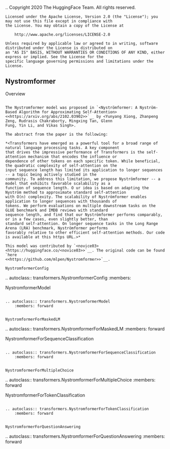 .. 
    Copyright 2020 The HuggingFace Team. All rights reserved.

    Licensed under the Apache License, Version 2.0 (the "License"); you may not use this file except in compliance with
    the License. You may obtain a copy of the License at

        http://www.apache.org/licenses/LICENSE-2.0

    Unless required by applicable law or agreed to in writing, software distributed under the License is distributed on
    an "AS IS" BASIS, WITHOUT WARRANTIES OR CONDITIONS OF ANY KIND, either express or implied. See the License for the
    specific language governing permissions and limitations under the License.

Nystromformer
-----------------------------------------------------------------------------------------------------------------------

Overview
~~~~~~~~~~~~~~~~~~~~~~~~~~~~~~~~~~~~~~~~~~~~~~~~~~~~~~~~~~~~~~~~~~~~~~~~~~~~~~~~~~~~~~~~~~~~~~~~~~~~~~~~~~~~~~~~~~~~~~~

The Nystromformer model was proposed in `<Nyströmformer: A Nyström-Based Algorithm for Approximating Self-Attention>
<<https://arxiv.org/abs/2102.03902>>`__ by <Yunyang Xiong, Zhanpeng Zeng, Rudrasis Chakraborty, Mingxing Tan, Glenn
Fung, Yin Li, and Vikas Singh>.

The abstract from the paper is the following:

*<Transformers have emerged as a powerful tool for a broad range of natural language processing tasks. A key component
that drives the impressive performance of Transformers is the self-attention mechanism that encodes the influence or
dependence of other tokens on each specific token. While beneficial, the quadratic complexity of self-attention on the
input sequence length has limited its application to longer sequences -- a topic being actively studied in the
community. To address this limitation, we propose Nyströmformer -- a model that exhibits favorable scalability as a
function of sequence length. O ur idea is based on adapting the Nyström method to approximate standard self-attention
with O(n) complexity. The scalability of Nyströmformer enables application to longer sequences with thousands of
tokens. We perform evaluations on multiple downstream tasks on the GLUE benchmark and IMDB reviews with standard
sequence length, and find that our Nyströmformer performs comparably, or in a few cases, even slightly better, than
standard self-attention. On longer sequence tasks in the Long Range Arena (LRA) benchmark, Nyströmformer performs
favorably relative to other efficient self-attention methods. Our code is available at this https URL.>*

This model was contributed by `<novice03> <https://huggingface.co/<novice03>>`__. The original code can be found `here
<<https://github.com/mlpen/Nystromformer>>`__.

NystromformerConfig
~~~~~~~~~~~~~~~~~~~~~~~~~~~~~~~~~~~~~~~~~~~~~~~~~~~~~~~~~~~~~~~~~~~~~~~~~~~~~~~~~~~~~~~~~~~~~~~~~~~~~~~~~~~~~~~~~~~~~~~

.. autoclass:: transformers.NystromformerConfig
    :members:


NystromformerModel
~~~~~~~~~~~~~~~~~~~~~~~~~~~~~~~~~~~~~~~~~~~~~~~~~~~~~~~~~~~~~~~~~~~~~~~~~~~~~~~~~~~~~~~~~~~~~~~~~~~~~~~~~~~~~~~~~~~~~~~

.. autoclass:: transformers.NystromformerModel
    :members: forward


NystromformerForMaskedLM
~~~~~~~~~~~~~~~~~~~~~~~~~~~~~~~~~~~~~~~~~~~~~~~~~~~~~~~~~~~~~~~~~~~~~~~~~~~~~~~~~~~~~~~~~~~~~~~~~~~~~~~~~~~~~~~~~~~~~~~

.. autoclass:: transformers.NystromformerForMaskedLM
    :members: forward


NystromformerForSequenceClassification
~~~~~~~~~~~~~~~~~~~~~~~~~~~~~~~~~~~~~~~~~~~~~~~~~~~~~~~~~~~~~~~~~~~~~~~~~~~~~~~~~~~~~~~~~~~~~~~~~~~~~~~~~~~~~~~~~~~~~~~

.. autoclass:: transformers.NystromformerForSequenceClassification
    :members: forward


NystromformerForMultipleChoice
~~~~~~~~~~~~~~~~~~~~~~~~~~~~~~~~~~~~~~~~~~~~~~~~~~~~~~~~~~~~~~~~~~~~~~~~~~~~~~~~~~~~~~~~~~~~~~~~~~~~~~~~~~~~~~~~~~~~~~~

.. autoclass:: transformers.NystromformerForMultipleChoice
    :members: forward


NystromformerForTokenClassification
~~~~~~~~~~~~~~~~~~~~~~~~~~~~~~~~~~~~~~~~~~~~~~~~~~~~~~~~~~~~~~~~~~~~~~~~~~~~~~~~~~~~~~~~~~~~~~~~~~~~~~~~~~~~~~~~~~~~~~~

.. autoclass:: transformers.NystromformerForTokenClassification
    :members: forward


NystromformerForQuestionAnswering
~~~~~~~~~~~~~~~~~~~~~~~~~~~~~~~~~~~~~~~~~~~~~~~~~~~~~~~~~~~~~~~~~~~~~~~~~~~~~~~~~~~~~~~~~~~~~~~~~~~~~~~~~~~~~~~~~~~~~~~

.. autoclass:: transformers.NystromformerForQuestionAnswering
    :members: forward
